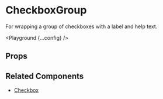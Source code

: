 
# CheckboxGroup

For wrapping a group of checkboxes with a label and help text.

<Playground {...config} />

## Props

<PropsTable propsConfig={config.props} />

## Related Components

- [Checkbox](/checkbox)
